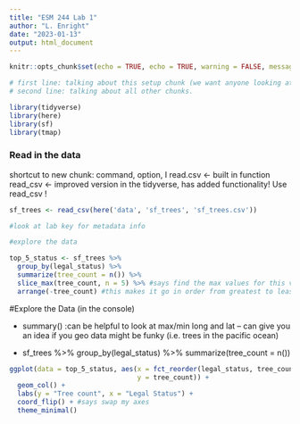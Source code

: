 ```yaml
---
title: "ESM 244 Lab 1"
author: "L. Enright"
date: "2023-01-13"
output: html_document
---
```


```r
knitr::opts_chunk$set(echo = TRUE, echo = TRUE, warning = FALSE, message = FALSE)

# first line: talking about this setup chunk (we want anyone looking at this document to see what packages we included)
# second line: talking about all other chunks. 

library(tidyverse)
library(here)
library(sf)
library(tmap)
```

### Read in the data
shortcut to new chunk: command, option, I 
read.csv <- built in function
read_csv <- improved version in the tidyverse, has added functionality! Use read_csv ! 

```r
sf_trees <- read_csv(here('data', 'sf_trees', 'sf_trees.csv'))

#look at lab key for metadata info

#explore the data 

top_5_status <- sf_trees %>% 
  group_by(legal_status) %>%
  summarize(tree_count = n()) %>%
  slice_max(tree_count, n = 5) %>% #says find the max values for this variable and only keep X number (n = "")
  arrange(-tree_count) #this makes it go in order from greatest to least 
```

#Explore the Data
(in the console)

- summary() :can be helpful to look at max/min long and lat -- can give you an idea if you geo data might be funky (i.e. trees in the pacific ocean)

- sf_trees %>% group_by(legal_status) %>% summarize(tree_count = n())

```r
ggplot(data = top_5_status, aes(x = fct_reorder(legal_status, tree_count),
                                y = tree_count)) +
  geom_col() +
  labs(y = "Tree count", x = "Legal Status") +
  coord_flip() + #says swap my axes
  theme_minimal()
```

